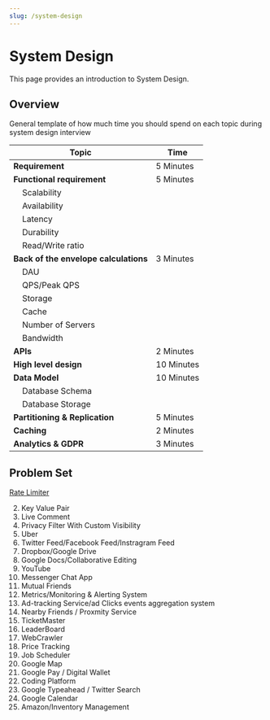 ```yaml
---
slug: /system-design
---
```


# System Design

This page provides an introduction to System Design. 

## Overview

General template of how much time you should spend on each topic during system design interview

| **Topic**                                                    | **Time**     |
|--------------------------------------------------------------|--------------|
| **Requirement**                                              | 5 Minutes    |
| **Functional requirement**                                   | 5 Minutes    |
|&nbsp;&nbsp;&nbsp;&nbsp;Scalability                           |              |
|&nbsp;&nbsp;&nbsp;&nbsp;Availability                          |              |
|&nbsp;&nbsp;&nbsp;&nbsp;Latency                               |              |
|&nbsp;&nbsp;&nbsp;&nbsp;Durability                            |              |
|&nbsp;&nbsp;&nbsp;&nbsp;Read/Write ratio                      |              |
| **Back of the envelope calculations**       								| 3 Minutes    |
|&nbsp;&nbsp;&nbsp;&nbsp;DAU                                   |              |
|&nbsp;&nbsp;&nbsp;&nbsp;QPS/Peak QPS                          |              |
|&nbsp;&nbsp;&nbsp;&nbsp;Storage                               |              |
|&nbsp;&nbsp;&nbsp;&nbsp;Cache                                 |              |
|&nbsp;&nbsp;&nbsp;&nbsp;Number of Servers                     |              |
|&nbsp;&nbsp;&nbsp;&nbsp;Bandwidth                             |              |
| **APIs**                                     								 | 2 Minutes    |
| **High level design**                                        | 10 Minutes   |
| **Data Model**                                               | 10 Minutes   |
|&nbsp;&nbsp;&nbsp;&nbsp;Database Schema                       |              |
|&nbsp;&nbsp;&nbsp;&nbsp;Database Storage                      |              |
| **Partitioning & Replication**                               | 5 Minutes    |
| **Caching**                                                  | 2 Minutes    |
| **Analytics & GDPR**                                         | 3 Minutes    |




## Problem Set

<a href="/system-design/rate-limiter">Rate Limiter</a>

2. Key Value Pair 
3. Live Comment
4. Privacy Filter With Custom Visibility
5. Uber 
6. Twitter Feed/Facebook Feed/Instragram Feed 
7. Dropbox/Google Drive
8. Google Docs/Collaborative Editing
9. YouTube
10. Messenger Chat App
11. Mutual Friends 
12. Metrics/Monitoring & Alerting System
13. Ad-tracking Service/ad Clicks events aggregation system
14. Nearby Friends / Proxmity Service
15. TicketMaster
16. LeaderBoard
17. WebCrawler
18. Price Tracking
19. Job Scheduler
20. Google Map
21. Google Pay / Digital Wallet
22. Coding Platform
23. Google Typeahead / Twitter Search
24. Google Calendar
25. Amazon/Inventory Management